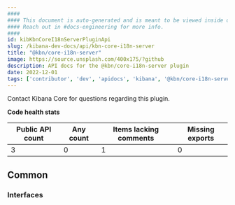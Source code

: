 ```yaml
---
####
#### This document is auto-generated and is meant to be viewed inside our experimental, new docs system.
#### Reach out in #docs-engineering for more info.
####
id: kibKbnCoreI18nServerPluginApi
slug: /kibana-dev-docs/api/kbn-core-i18n-server
title: "@kbn/core-i18n-server"
image: https://source.unsplash.com/400x175/?github
description: API docs for the @kbn/core-i18n-server plugin
date: 2022-12-01
tags: ['contributor', 'dev', 'apidocs', 'kibana', '@kbn/core-i18n-server']
---
```




Contact Kibana Core for questions regarding this plugin.

**Code health stats**

| Public API count  | Any count | Items lacking comments | Missing exports |
|-------------------|-----------|------------------------|-----------------|
| 3 | 0 | 1 | 0 |

## Common

### Interfaces
<DocDefinitionList data={kbnCoreI18nServerObj.common.interfaces}/>

